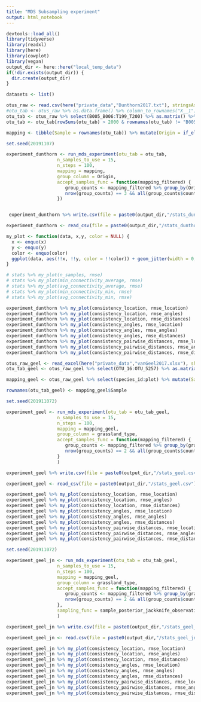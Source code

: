 ---
title: "MDS Subsampling experiment"
output: html_notebook
---


```{r setup}
devtools::load_all()
library(tidyverse)
library(readxl)
library(here)
library(cowplot)
library(vegan)
output_dir <- here::here("local_temp_data")
if(!dir.exists(output_dir)) {
  dir.create(output_dir)
}
```


```{r load data}
datasets <- list()

otus_raw <- read.csv(here("private_data","Dunthorn2017.txt"), stringsAsFactors = FALSE, sep = "\t")
#otu_tab <- otus_raw %>% as.data.frame() %>% column_to_rownames("X__1") %>% as.matrix()
otu_tab <- otus_raw %>% select(B005_B006:T199_T200) %>% as.matrix() %>% t()
otu_tab <- otu_tab[rowSums(otu_tab) > 2000 & rownames(otu_tab) != "B005_B006",]

mapping <- tibble(Sample = rownames(otu_tab)) %>% mutate(Origin = if_else(grepl("^B", Sample), "Panama", if_else(grepl("^L", Sample), "Costa Rica", "Ecuador")))

```


```{r}
set.seed(20191107)

experiment_dunthorn <- run_mds_experiment(otu_tab = otu_tab,
                   n_samples_to_use = 15,
                   n_steps = 100,
                   mapping = mapping,
                   group_column = Origin,
                   accept_samples_func = function(mapping_filtered) {
                      group_counts <- mapping_filtered %>% group_by(Origin) %>% summarise(count = n())
                      nrow(group_counts) == 3 && all(group_counts$count > 2)
                   })


 experiment_dunthorn %>% write.csv(file = paste0(output_dir,"/stats_dunthorn.csv"))
```

```{r}
experiment_dunthorn <- read_csv(file = paste0(output_dir,"/stats_dunthorn.csv"))
```


```{r}
my_plot <- function(data, x,y, color = NULL) {
  x <- enquo(x)
  y <- enquo(y)
  color <- enquo(color)
  ggplot(data, aes(!!x, !!y, color = !!color)) + geom_jitter(width = 0, height = 0) + geom_smooth(method = "lm") + scale_color_distiller(palette = "Spectral")
}

# stats %>% my_plot(n_samples, rmse)
# stats %>% my_plot(min_connectivity_average, rmse)
# stats %>% my_plot(avg_connectivity_average, rmse)
# stats %>% my_plot(min_connectivity_min, rmse)
# stats %>% my_plot(avg_connectivity_min, rmse)


```

```{r}
experiment_dunthorn %>% my_plot(consistency_location, rmse_location)
experiment_dunthorn %>% my_plot(consistency_location, rmse_angles)
experiment_dunthorn %>% my_plot(consistency_location, rmse_distances)
experiment_dunthorn %>% my_plot(consistency_angles, rmse_location) 
experiment_dunthorn %>% my_plot(consistency_angles, rmse_angles) 
experiment_dunthorn %>% my_plot(consistency_angles, rmse_distances) 
experiment_dunthorn %>% my_plot(consistency_pairwise_distances, rmse_location) 
experiment_dunthorn %>% my_plot(consistency_pairwise_distances, rmse_angles) 
experiment_dunthorn %>% my_plot(consistency_pairwise_distances, rmse_distances) 
```


```{r}
otus_raw_geel <- read_excel(here("private_data","vanGeel2017.xlsx"), sheet = "Sample OTU matrix")
otu_tab_geel <- otus_raw_geel %>% select(OTU_16:OTU_5257) %>% as.matrix()

mapping_geel <- otus_raw_geel %>% select(species_id:plot) %>% mutate(Sample = paste0("S_",1:n()), type = if_else(species_id == "soil", "Soil", "Root"))

rownames(otu_tab_geel) <- mapping_geel$Sample

```


```{r}
set.seed(201911072)

experiment_geel <- run_mds_experiment(otu_tab = otu_tab_geel,
                   n_samples_to_use = 15,
                   n_steps = 100,
                   mapping = mapping_geel,
                   group_column = grassland_type,
                   accept_samples_func = function(mapping_filtered) {
                      group_counts <- mapping_filtered %>% group_by(grassland_type) %>% summarise(count = n())
                      nrow(group_counts) == 2 && all(group_counts$count > 2)
                   }
                   )

experiment_geel %>% write.csv(file = paste0(output_dir,"/stats_geel.csv"))
```

```{r}
experiment_geel <- read_csv(file = paste0(output_dir,"/stats_geel.csv"))

```

```{r}
experiment_geel %>% my_plot(consistency_location, rmse_location)
experiment_geel %>% my_plot(consistency_location, rmse_angles)
experiment_geel %>% my_plot(consistency_location, rmse_distances)
experiment_geel %>% my_plot(consistency_angles, rmse_location) 
experiment_geel %>% my_plot(consistency_angles, rmse_angles) 
experiment_geel %>% my_plot(consistency_angles, rmse_distances) 
experiment_geel %>% my_plot(consistency_pairwise_distances, rmse_location) 
experiment_geel %>% my_plot(consistency_pairwise_distances, rmse_angles) 
experiment_geel %>% my_plot(consistency_pairwise_distances, rmse_distances) 

```

```{r}
set.seed(201911072)

experiment_geel_jn <- run_mds_experiment(otu_tab = otu_tab_geel,
                   n_samples_to_use = 15,
                   n_steps = 100,
                   mapping = mapping_geel,
                   group_column = grassland_type,
                   accept_samples_func = function(mapping_filtered) {
                      group_counts <- mapping_filtered %>% group_by(grassland_type) %>% summarise(count = n())
                      nrow(group_counts) == 2 && all(group_counts$count > 2)
                   },
                   sampling_func = sample_posterior_jackknife_observations
                   )

experiment_geel_jn %>% write.csv(file = paste0(output_dir,"/stats_geel_jn.csv"))
```

```{r}
experiment_geel_jn <- read.csv(file = paste0(output_dir,"/stats_geel_jn.csv"))
```


```{r}
experiment_geel_jn %>% my_plot(consistency_location, rmse_location)
experiment_geel_jn %>% my_plot(consistency_location, rmse_angles)
experiment_geel_jn %>% my_plot(consistency_location, rmse_distances)
experiment_geel_jn %>% my_plot(consistency_angles, rmse_location) 
experiment_geel_jn %>% my_plot(consistency_angles, rmse_angles) 
experiment_geel_jn %>% my_plot(consistency_angles, rmse_distances) 
experiment_geel_jn %>% my_plot(consistency_pairwise_distances, rmse_location) 
experiment_geel_jn %>% my_plot(consistency_pairwise_distances, rmse_angles) 
experiment_geel_jn %>% my_plot(consistency_pairwise_distances, rmse_distances) 

```

